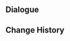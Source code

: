 {{Genius Invokation TCG Stage
|title        = Roamings of a Hydro Hilichurl Rogue
|type         = Friendly Fracas
|group        = Tavern Challenge
|character    = Night Pilot
|requirement  = 7
|introduction = "Meow~" "Among the hilichurls, there are those whose way of being even the proudest of cats might view with admiration. Tall and aloof as they wander about the wilderness, their solitary silhouettes cut somewhat lonely figures..."<br>{{color|bp|Special Rule: "Hydro Hilichurl Rogue" starts with 2 Energy.}}
|objective_1  = Achieve victory
|reward_1     = Hydro Hilichurl Rogue*1
|objective_2  = Achieve victory within 5 Rounds
|reward_2     = Featherweight Foam*1
|objective_3  = Achieve victory with characters defeated less than twice during the battle
|reward_3     = Featherweight Foam*1
|lineup       = Hydro Hilichurl Rogue;Hydro Hilichurl Rogue
}}

==Dialogue==
{{Transclude|Genius Invokation TCG/Stage/Night Pilot|Roamings of a Hydro Hilichurl Rogue}}

==Change History==
{{Change History|5.0}}
